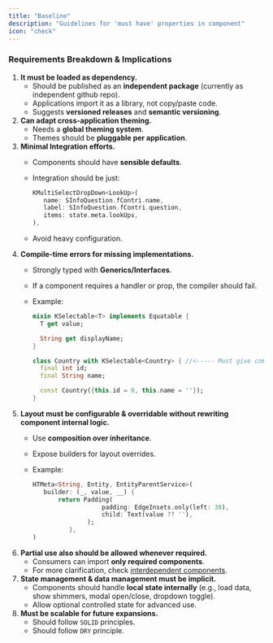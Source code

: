```yaml
---
title: "Baseline"
description: "Guidelines for 'must have' properties in component"
icon: "check"
---
```


### Requirements Breakdown & Implications

1. **It must be loaded as dependency.**
   - Should be published as an **independent package** (currently as independent github repo).
   - Applications import it as a library, not copy/paste code.
   - Suggests **versioned releases** and **semantic versioning**.
2. **Can adapt cross-application theming.**
   - Needs a **global theming system**.
   - Themes should be **pluggable per application**.
3. **Minimal Integration efforts.**
   - Components should have **sensible defaults**.
   - Integration should be just:

     ```dart
     KMultiSelectDropDown<LookUp>(
     	name: SInfoQuestion.fContri.name,
     	label: SInfoQuestion.fContri.question,
     	items: state.meta.lookUps,
     ),
     ```
   - Avoid heavy configuration.
4. **Compile-time errors for missing implementations.**
   - Strongly typed with **Generics/Interfaces**.
   - If a component requires a handler or prop, the compiler should fail.
   - Example:

     ```dart
     mixin KSelectable<T> implements Equatable {
       T get value;
     
       String get displayName;
     }
     
     class Country with KSelectable<Country> { //<----- Must give compile time error. Developer must override respective fields.
       final int id;
       final String name;
     
       const Country({this.id = 0, this.name = ''});
     }
     ```
5. **Layout must be configurable & overridable without rewriting component internal logic.**
   - Use **composition over inheritance**.
   - Expose builders for layout overrides.
   - Example:

     ```dart
     HTMeta<String, Entity, EntityParentService>(
     	builder: (_, value, __) {
     		return Padding(
     					padding: EdgeInsets.only(left: 30),
     					child: Text(value ?? ''),
                 	);
               },
     )
     
     ```
6. **Partial use also should be allowed whenever required.**
   - Consumers can import **only required components**.
   - For more clarification, check [interdependent components](/advanced/interdepend).
7. **State management & data management must be implicit.**
   - Components should handle **local state internally** (e.g., load data, show shimmers, modal open/close, dropdown toggle).
   - Allow optional controlled state for advanced use.
8. **Must be scalable for future expansions.**
   - Should follow `SOLID` principles.
   - Should follow `DRY` principle.